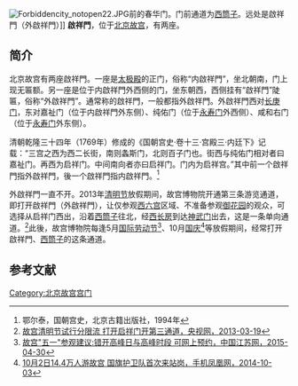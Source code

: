 {{lead section|time=2015-06-02T03:02:18+00:00}}
[[File:Forbiddencity_notopen22.JPG|thumb]]前的春华门。门前通道为[[西筒子|西筒子]]。远处是啟祥門（外啟祥門）]]
'''啟祥門'''，位于[[北京故宫|北京故宫]]，有两座。

==简介==
北京故宫有两座啟祥門。一座是[[太极殿|太极殿]]的正门，俗称“内啟祥門”，坐北朝南，门上现无匾额。另一座是位于内啟祥門外西侧的门，坐东朝西，西侧挂有“啟祥門”陡匾，俗称“外啟祥門”。通常称的啟祥門，一般都指外啟祥門。外啟祥門西对[[长庚门_(北京故宫)|长庚门]]，东对嘉祉门（位于内啟祥門外东侧）、纯佑门（位于[[永寿宫|永寿门]]外西侧）、咸和右门（位于[[永寿宫|永寿门]]外东侧）。

清朝乾隆三十四年（1769年）修成的《国朝宫史·卷十三·宫殿三·内廷下》记载：“三宫之西为西二长街，南则螽斯门，北则百子门也。街西与纯佑门相对者曰嘉祉门。再西为启祥门。中间南向者亦曰启祥门。门内为启祥宫。”其中前一个啟祥門指外啟祥門，後一个啟祥門指内啟祥門。<ref>鄂尔泰，国朝宫史，北京古籍出版社，1994年</ref>

外啟祥門一直不开。2013年[[清明节|清明节]]放假期间，故宫博物院开通第三条游览通道，即打开啟祥門（外啟祥門），让仅参观[[西六宫|西六宫]]区域、不准备参观[[御花园_(北京故宫)|御花园]]的观众，可选择从启祥门西出，沿着[[西筒子|西筒子]]往北，经[[神武门|西长房]]到达[[神武门|神武门]]出去，这是一条单向通道。<ref>[http://news.cntv.cn/2013/03/19/ARTI1363629429943158.shtml 故宫清明节试行分限流 打开启祥门开第三通道，央视网，2013-03-19]</ref>此後，故宫博物院每逢5月[[国际劳动节|国际劳动节]]<ref>[http://cul.jschina.com.cn/system/2015/04/30/024558434.shtml 故宫"五一"参观建议:错开高峰日与高峰时段 可网上预约，中国江苏网，2015-04-30]{{dead link|date=2018年2月 |bot=InternetArchiveBot |fix-attempted=yes }}</ref>、10月[[中华人民共和国国庆|国庆]]<ref>[http://ucwap.ifeng.com/news/news?aid=90129416&rt=1&p=2 10月2日14.4万人游故宫 国旗护卫队首次来站岗，手机凤凰网，2014-10-03]</ref>等放假期间，经常打开啟祥門、[[西筒子|西筒子]]的这条通道。

==参考文献==
{{Reflist|2}}

{{Geographic Location
|西北 =[[雨花阁|雨花阁]]、[[延庆殿|延庆殿]]
|北 =[[太极殿|太极殿]]
|東北 = 啟祥門（内啟祥門）
|西 = [[长庚门_(北京故宫)|长庚门]]
|中央 = <BIG>'''啟祥門'''</BIG><br>（外啟祥門）
|東 = 嘉祉门
|西南 = [[慈宁宫|西三所]]
|南 = 
|東南 =[[养心殿|养心殿]]
}}

[[Category:北京故宫宫门|Category:北京故宫宫门]]